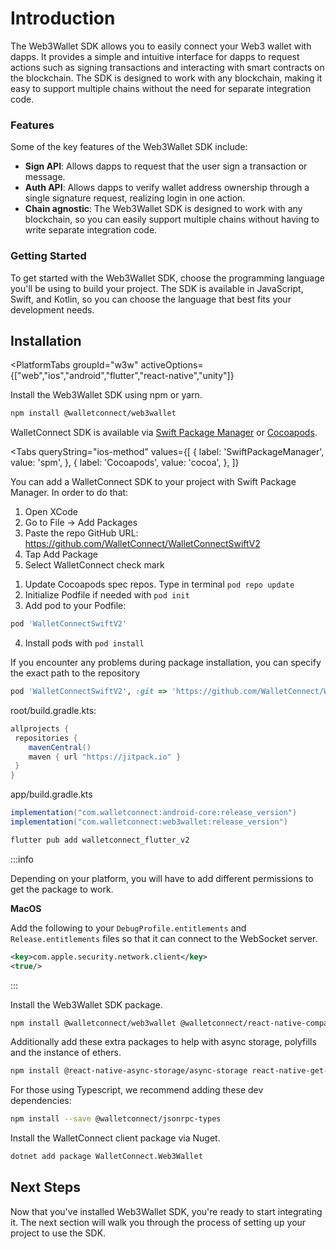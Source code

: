 
# Introduction

The Web3Wallet SDK allows you to easily connect your Web3 wallet with dapps. It provides a simple and intuitive interface for dapps to request actions such as signing transactions and interacting with smart contracts on the blockchain. The SDK is designed to work with any blockchain, making it easy to support multiple chains without the need for separate integration code.

<CloudBanner />

### Features

Some of the key features of the Web3Wallet SDK include:

- **Sign API**: Allows dapps to request that the user sign a transaction or message.
- **Auth API**: Allows dapps to verify wallet address ownership through a single signature request, realizing login in one action.
- **Chain agnostic**: The Web3Wallet SDK is designed to work with any blockchain, so you can easily support multiple chains without having to write separate integration code.

### Getting Started

To get started with the Web3Wallet SDK, choose the programming language you'll be using to build your project. The SDK is available in JavaScript, Swift, and Kotlin, so you can choose the language that best fits your development needs.

## Installation

<PlatformTabs
	groupId="w3w"
	activeOptions={["web","ios","android","flutter","react-native","unity"]}
>
<PlatformTabItem value="web">

Install the Web3Wallet SDK using npm or yarn.

```bash npm2yarn
npm install @walletconnect/web3wallet
```

</PlatformTabItem>
<PlatformTabItem value="ios">

WalletConnect SDK is available via [Swift Package Manager](https://swift.org/package-manager/) or [Cocoapods](https://cocoapods.org/).

<Tabs
queryString="ios-method"
	values={[
		{ label: 'SwiftPackageManager', value: 'spm', },
		{ label: 'Cocoapods', value: 'cocoa', },
	]}
>
<TabItem value="spm">

You can add a WalletConnect SDK to your project with Swift Package Manager. In order to do that:

1. Open XCode
2. Go to File -> Add Packages
3. Paste the repo GitHub URL: https://github.com/WalletConnect/WalletConnectSwiftV2
4. Tap Add Package
5. Select WalletConnect check mark

</TabItem>
<TabItem value="cocoa">

1. Update Cocoapods spec repos. Type in terminal `pod repo update`
2. Initialize Podfile if needed with `pod init`
3. Add pod to your Podfile:

```Ruby
pod 'WalletConnectSwiftV2'
```

4. Install pods with `pod install`

If you encounter any problems during package installation, you can specify the exact path to the repository

```Ruby
pod 'WalletConnectSwiftV2', :git => 'https://github.com/WalletConnect/WalletConnectSwiftV2.git', :tag => '1.0.5'
```

</TabItem>
</Tabs>

</PlatformTabItem>
<PlatformTabItem value="android">

root/build.gradle.kts:

```gradle
allprojects {
 repositories {
    mavenCentral()
    maven { url "https://jitpack.io" }
 }
}
```

app/build.gradle.kts

```gradle
implementation("com.walletconnect:android-core:release_version")
implementation("com.walletconnect:web3wallet:release_version")
```

</PlatformTabItem>
<PlatformTabItem value="flutter">

```dart
flutter pub add walletconnect_flutter_v2
```

:::info

Depending on your platform, you will have to add different permissions to get the package to work.

**MacOS**

Add the following to your `DebugProfile.entitlements` and `Release.entitlements` files so that it can connect to the WebSocket server.

```xml
<key>com.apple.security.network.client</key>
<true/>
```

:::

</PlatformTabItem>
<PlatformTabItem value="react-native">

Install the Web3Wallet SDK package.

```bash npm2yarn
npm install @walletconnect/web3wallet @walletconnect/react-native-compat
```

Additionally add these extra packages to help with async storage, polyfills and the instance of ethers.

```bash npm2yarn
npm install @react-native-async-storage/async-storage react-native-get-random-values fast-text-encoding @ethersproject/shims ethers@5.7.2 @json-rpc-tools/utils
```

For those using Typescript, we recommend adding these dev dependencies:

```bash npm2yarn
npm install --save @walletconnect/jsonrpc-types
```

</PlatformTabItem>
<PlatformTabItem value="unity">

Install the WalletConnect client package via Nuget.

```bash
dotnet add package WalletConnect.Web3Wallet
```

</PlatformTabItem>
</PlatformTabs>

## Next Steps

Now that you've installed Web3Wallet SDK, you're ready to start integrating it. The next section will walk you through the process of setting up your project to use the SDK.
